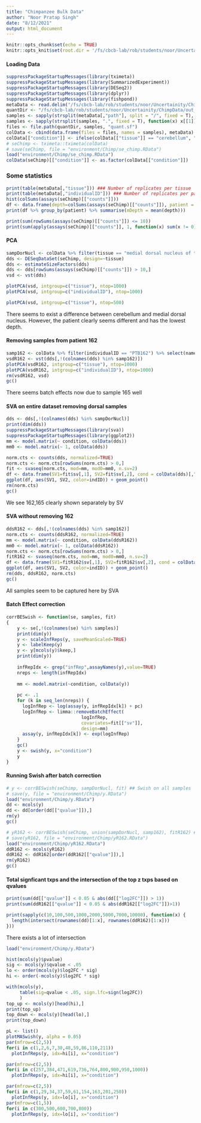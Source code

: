 ```yaml
---
title: "Chimpanzee Bulk Data"
author: "Noor Pratap Singh"
date: "8/12/2021"
output: html_document
---
```


```r
knitr::opts_chunk$set(echo = TRUE)
knitr::opts_knit$set(root.dir = '/fs/cbcb-lab/rob/students/noor/Uncertainity/treeTerminusScripts')
```

#### Loading Data
```r
suppressPackageStartupMessages(library(tximeta))
suppressPackageStartupMessages(library(SummarizedExperiment))
suppressPackageStartupMessages(library(DESeq2))
suppressPackageStartupMessages(library(dplyr))
suppressPackageStartupMessages(library(fishpond))
metaData <- read.delim("/fs/cbcb-lab/rob/students/noor/Uncertainity/ChimpData/SYNAPSE_METADATA_MANIFEST.tsv")
quantDir <- "/fs/cbcb-lab/rob/students/noor/Uncertainity/ChimpData/out_sal"
samples <- sapply(strsplit(metaData[,"path"], split = "/", fixed = T), function(x) x[[length(x)]])
samples <- sapply(strsplit(samples, ".", fixed = T), function(x) x[[1]])
files <- file.path(quantDir, samples, "quant.sf")
colData <- cbind(data.frame(files = files, names = samples), metaData)
colData[["condition"]] <- ifelse(colData[["tissue"]] == "cerebellum", "Cere", "Rest")
# seChimp <- tximeta::tximeta(colData)
# save(seChimp, file = "environment/Chimp/se_chimp.RData")
load("environment/Chimp/se_chimp.RData")
colData(seChimp)[["condition"]] <- as.factor(colData[["condition"]])
```

### Some statistics
```r
print(table(metaData[,"tissue"])) ### Number of replicates per tissue
print(table(metaData[,"individualID"])) ### Number of replicates per patient
hist(colSums(assays(seChimp)[["counts"]]))
df <- data.frame(depth=colSums(assays(seChimp)[["counts"]]), patient = metaData[,"individualID"])
print(df %>% group_by(patient) %>% summarise(mDepth = mean(depth)))

print(sum(rowSums(assays(seChimp)[["counts"]]) <= 10))
print(sum(apply(assays(seChimp)[["counts"]], 1, function(x) sum(x != 0) == 4)))
```


#### PCA
```r
sampDorNucl <- colData %>% filter(tissue == "medial dorsal nucleus of thalamus") %>% select(names) %>% unlist
dds <- DESeqDataSet(seChimp, design=~tissue)
dds <- estimateSizeFactors(dds)
dds <- dds[rowSums(assays(seChimp)[["counts"]]) > 10,]
vsd <- vst(dds)

plotPCA(vsd, intgroup=c("tissue"), ntop=1000)
plotPCA(vsd, intgroup=c("individualID"), ntop=1000)

plotPCA(vsd, intgroup=c("tissue"), ntop=500)
```
There seems to exist a difference between cerebellum and medial dorsal nucleus. However, the patient clearly seems different and has the lowest depth.

#### Removing samples from patient 162
```r
samp162 <- colData %>% filter(individualID == "PTB162") %>% select(names) %>% unlist
vsdR162 <- vst(dds[,!(colnames(dds) %in% samp162)])
plotPCA(vsdR162, intgroup=c("tissue"), ntop=1000)
plotPCA(vsdR162, intgroup=c("individualID"), ntop=1000)
rm(vsdR162, vsd)
gc()
```
There seems batch effects now due to sample 165 well

<!-- #### Removing samples from medial prefrontal cortex and 162 -->
<!-- ```{r} -->

<!-- vsdRDorNucl <- vst(dds[,!(colnames(dds) %in% sampDorNucl)]) -->
<!-- plotPCA(vsdRDorNucl, intgroup=c("tissue"), ntop=1000) -->
<!-- plotPCA(vsdRDorNucl, intgroup=c("individualID"), ntop=1000) -->
<!-- rm(vsdRDorNucl, vsdR162, vsd) -->
<!-- gc() -->
<!-- ``` -->
<!-- Now we see sample 165 as separated  -->

#### SVA on entire dataset removing dorsal samples
```r
dds <- dds[,!(colnames(dds) %in% sampDorNucl)]
print(dim(dds))
suppressPackageStartupMessages(library(sva))
suppressPackageStartupMessages(library(ggplot2))
mm <- model.matrix(~ condition, colData(dds))
mm0 <- model.matrix(~ 1, colData(dds))

norm.cts <- counts(dds, normalized=TRUE)
norm.cts <- norm.cts[rowSums(norm.cts) > 0,]
fit <- svaseq(norm.cts, mod=mm, mod0=mm0, n.sv=2)
df <- data.frame(SV1=fit$sv[,1], SV2=fit$sv[,2], cond = colData(dds)[,"condition"], indID = colData(dds)[,"individualID"])
ggplot(df, aes(SV1, SV2, color=indID)) + geom_point()
rm(norm.cts)
gc()
```
We see 162,165 clearly shown separately by SV

#### SVA without removing 162
```r
ddsR162 <- dds[,!(colnames(dds) %in% samp162)]
norm.cts <- counts(ddsR162, normalized=TRUE)
mm <- model.matrix(~ condition, colData(ddsR162))
mm0 <- model.matrix(~ 1, colData(ddsR162))
norm.cts <- norm.cts[rowSums(norm.cts) > 0,]
fitR162 <- svaseq(norm.cts, mod=mm, mod0=mm0, n.sv=2)
df <- data.frame(SV1=fitR162$sv[,1], SV2=fitR162$sv[,2], cond = colData(ddsR162)[,"condition"], indID = colData(ddsR162)[,"individualID"])
ggplot(df, aes(SV1, SV2, color=indID)) + geom_point()
rm(dds, ddsR162, norm.cts)
gc()
```
All samples seem to be captured here by SVA

#### Batch Effect correction
```r
corrBESwish <- function(se, samples, fit)
{
    y <- se[,!(colnames(se) %in% samples)]
    print(dim(y))
    y <- scaleInfReps(y, saveMeanScaled=TRUE)
    y <- labelKeep(y)
    y <- y[mcols(y)$keep,]
    print(dim(y))
    
    infRepIdx <- grep("infRep",assayNames(y),value=TRUE)
    nreps <- length(infRepIdx)
    
    mm <- model.matrix(~condition, colData(y))
    
    pc <- .1
    for (k in seq_len(nreps)) {
      logInfRep <- log(assay(y, infRepIdx[k]) + pc)
      logInfRep <- limma::removeBatchEffect(
                            logInfRep,
                            covariates=fit[["sv"]],
                            design=mm)
      assay(y, infRepIdx[k]) <- exp(logInfRep)
    }
    gc()
    y <- swish(y, x="condition")
    y
}
```

#### Running Swish after batch correction
```r
# y <- corrBESwish(seChimp, sampDorNucl, fit) ## Swish on all samples
# save(y, file = "environment/Chimp/y.RData")
load("environment/Chimp/y.RData")
dd <- mcols(y)
dd <- dd[order(dd[["qvalue"]]),]
rm(y)
gc()

# yR162 <- corrBESwish(seChimp, union(sampDorNucl, samp162), fitR162) ## Swish by removing 162
# save(yR162, file = "environment/Chimp/yR162.RData")
load("environment/Chimp/yR162.RData")
ddR162 <- mcols(yR162)
ddR162 <- ddR162[order(ddR162[["qvalue"]]),]
rm(yR162)
gc()
```

#### Total signficant txps and the intersection of the top z txps based on qvalues
```r
print(sum(dd[["qvalue"]] < 0.05 & abs(dd[["log2FC"]]) > 1))
print(sum(ddR162[["qvalue"]] < 0.05 & abs(ddR162[["log2FC"]])>1))

print(sapply(c(10,100,500,1000,2000,5000,7000,10000), function(x) {
  length(intersect(rownames(dd)[1:x], rownames(ddR162)[1:x]))
}))
```
There exists a lot of intersection

```r
load("environment/Chimp/y.RData")

hist(mcols(y)$pvalue)
sig <- mcols(y)$qvalue < .05
lo <- order(mcols(y)$log2FC * sig)
hi <- order(-mcols(y)$log2FC * sig)

with(mcols(y),
     table(sig=qvalue < .05, sign.lfc=sign(log2FC))
     )
top_up <- mcols(y)[head(hi),]
print(top_up)
top_down <- mcols(y)[head(lo),]
print(top_down)

pL <- list()
plotMASwish(y, alpha = 0.05)
par(mfrow=c(2,5))
for(i in c(1,2,6,7,30,48,59,86,110,211))
  plotInfReps(y, idx=hi[i], x="condition")

par(mfrow=c(2,5))
for(i in c(257,384,471,619,736,764,800,900,950,1000))
  plotInfReps(y, idx=hi[i], x="condition")

par(mfrow=c(2,5))
for(i in c(1,29,34,37,59,61,154,163,201,250))
  plotInfReps(y, idx=lo[i], x="condition")
par(mfrow=c(1,5))
for(i in c(300,500,600,700,800))
  plotInfReps(y, idx=lo[i], x="condition")

```

